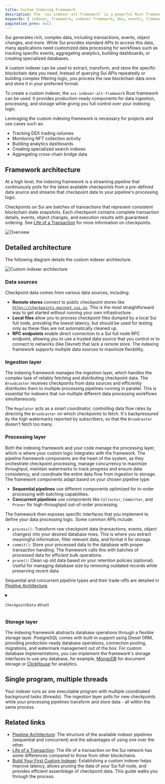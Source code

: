 ```yaml
---
title: Custom Indexing Framework
description: The `sui-indexer-alt-framework` is a powerful Rust framework for building high-performance, custom blockchain indexers on Sui. It provides customizable, production-ready components for data ingestion, processing, and storage.
keywords: [ indexer, framework, indexer framework, dex, events, framework architecture ]
pagination_prev: null
---
```


Sui generates rich, complex data, including transactions, events, object changes, and more. While Sui provides standard APIs to access this data, many applications need customized data processing for workflows such as tracking specific events, aggregating analytics, building dashboards, or creating specialized databases.

A custom indexer can be used to extract, transform, and store the specific blockchain data you need. Instead of querying Sui APIs repeatedly or building complex filtering logic, you process the raw blockchain data once and store it in your preferred format.

To create a custom indexer, the `sui-indexer-alt-framework` Rust framework can be used. It provides production-ready components for data ingestion, processing, and storage while giving you full control over your indexing logic.

Leveraging the custom indexing framework is necessary for projects and use cases such as:

- Tracking DEX trading volumes
- Monitoring NFT collection activity
- Building analytics dashboards
- Creating specialized search indexes
- Aggregating cross-chain bridge data

## Framework architecture

At a high level, the indexing framework is a streaming pipeline that continuously polls for the latest available checkpoints from a pre-defined data source and streams that checkpoint data to your pipeline's processing logic.

Checkpoints on Sui are batches of transactions that represent consistent blockchain state snapshots. Each checkpoint contains complete transaction details, events, object changes, and execution results with guaranteed ordering. See [Life of a Transaction](./sui-architecture/transaction-lifecycle.mdx#checkpoints) for more information on checkpoints.

![Overview](./custom-indexer/images/overview.png)

## Detailed architecture

The following diagram details the custom indexer architecture.

![Custom indexer architecture](./custom-indexer/images/architecture.png)

### Data sources

Checkpoint data comes from various data sources, including:

- **Remote stores** connect to public checkpoint stores like [`https://checkpoints.mainnet.sui.io`](https://checkpoints.mainnet.sui.io/). This is the most straightforward way to get started without running your own infrastructure.
- **Local files** allow you to process checkpoint files dumped by a local Sui full node, providing the lowest latency, but should be used for testing only as these files are not automatically cleaned up.
- **RPC endpoints** enable direct connection to a Sui full node RPC endpoint, allowing you to use a trusted data source that you control or to connect to networks (like Devnet) that lack a remote store.
The indexing framework supports multiple data sources to maximize flexibility.

### Ingestion layer

The indexing framework manages the ingestion layer, which handles the complex task of reliably fetching and distributing checkpoint data. The `Broadcaster` receives checkpoints from data sources and efficiently distributes them to multiple processing pipelines running in parallel. This is essential for indexers that run multiple different data processing workflows simultaneously. 

The `Regulator` acts as a smart coordinator, controlling data flow rates by directing the `Broadcaster` on which checkpoints to fetch. It's backpressured by the high watermarks reported by subscribers, so that the `Broadcaster` doesn't fetch too many.

### Processing layer

Both the indexing framework and your code manage the processing layer, which is where your custom logic integrates with the framework. The pipeline framework components are the heart of the system, as they orchestrate checkpoint processing, manage concurrency to maximize throughput, maintain watermarks to track progress and ensure data consistency, and coordinate the entire data flow from ingestion to storage. The framework components adapt based on your chosen pipeline type: 

- **Sequential pipelines** use different components optimized for in-order processing with batching capabilities.
- **Concurrent pipelines** use components like `Collector`, `Committer`, and `Pruner` for high-throughput out-of-order processing.

The framework then exposes specific interfaces that you implement to define your data processing logic. Some common APIs include:

- `process()`: Transform raw checkpoint data (transactions, events, object changes) into your desired database rows. This is where you extract meaningful information, filter relevant data, and format it for storage.
- `commit()`: Store your processed data to the database with proper transaction handling. The framework calls this with batches of processed data for efficient bulk operations.
- `prune()`: Clean up old data based on your retention policies (optional). Useful for managing database size by removing outdated records while preserving recent data.

Sequential and concurrent pipeline types and their trade-offs are detailed in [Pipeline Architecture](./custom-indexer/pipeline-architecture.mdx).

<details>

<summary>

`CheckpointData` struct

</summary>

<ImportContent source="crates/sui-types/src/full_checkpoint_content.rs" mode="code" struct="CheckpointData" />

</details>

### Storage layer

The indexing framework abstracts database operations through a flexible storage layer. PostgreSQL comes with built-in support using Diesel ORM, providing production-ready database operations, connection pooling, migrations, and watermark management out of the box. For custom database implementations, you can implement the framework's storage interfaces to use any database, for example, [MongoDB](https://www.mongodb.com/) for document storage or [ClickHouse](https://clickhouse.com/) for analytics.

## Single program, multiple threads

Your indexer runs as one executable program with multiple coordinated background tasks (threads). The ingestion layer polls for new checkpoints while your processing pipelines transform and store data - all within the same process.

## Related links

- [Pipeline Architecture](./custom-indexer/pipeline-architecture.mdx): The structure of the available indexer pipelines (sequential and concurrent) and the advantages of using one over the other.
- [Life of a Transaction](./sui-architecture/transaction-lifecycle.mdx): The life of a transaction on the Sui network has some differences compared to those from other blockchains.
- [Build Your First Custom Indexer](../guides/developer/advanced/custom-indexer.mdx): Establishing a custom indexer helps improve latency, allows pruning the data of your Sui full node, and provides efficient assemblage of checkpoint data. This guide walks you through the process.